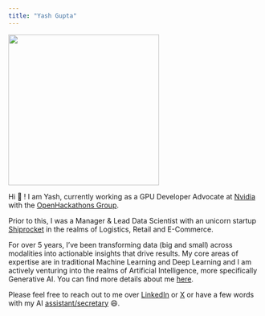 ```yaml
---
title: "Yash Gupta"
---
```

:::{.text-center}
![](assets/profile_pic.jpg){width="300" align=center}
:::

Hi 👋 ! I am Yash, currently working as a GPU Developer Advocate at [Nvidia](https://www.nvidia.com/en-in/) with the [OpenHackathons Group](https://www.openhackathons.org/s/).   

Prior to this, I was a Manager & Lead Data Scientist with an unicorn startup [Shiprocket](https://www.shiprocket.in/) in the realms of Logistics, Retail and E-Commerce.  

For over 5 years, I've been transforming data (big and small) across modalities into actionable insights that drive results. My core areas of expertise are in traditional Machine Learning and Deep Learning and I am actively venturing into the realms of Artificial Intelligence, more specifically Generative AI. You can find more details about me [here](about.html).

Please feel free to reach out to me over [LinkedIn](https://www.linkedin.com/in/boi-doingthings/) or [X](https://twitter.com/boi_doingthings) or have a few words with my AI [assistant/secretary](https://hf.co/chat/assistant/66094d23a258db9f29b6c7eb) 😄.
